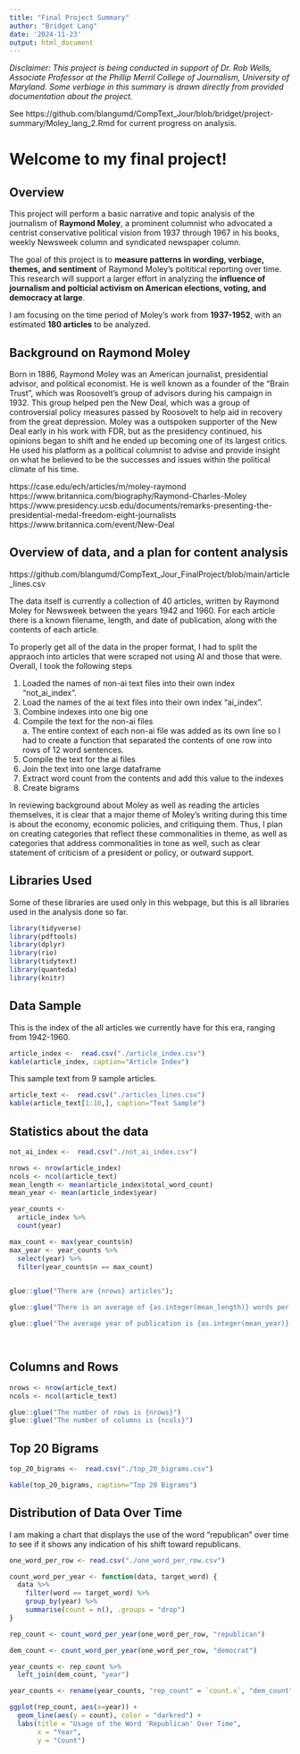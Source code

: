 ```yaml
---
title: "Final Project Summary"
author: "Bridget Lang"
date: '2024-11-23'
output: html_document
---
```

*Disclaimer: This project is being conducted in support of Dr. Rob Wells, Associate Professor at the Phillip Merril College of Journalism, University of Maryland. Some verbiage in this summary is drawn directly from provided documentation about the project.* 

See https://github.com/blangumd/CompText_Jour/blob/bridget/project-summary/Moley_lang_2.Rmd for current progress on analysis. 

# Welcome to my final project!

## Overview 

This project will perform a basic narrative and topic analysis of the journalism of **Raymond Moley**, a prominent columnist who advocated a centrist conservative political vision from 1937 through 1967 in his books, weekly Newsweek column and syndicated newspaper column. 

The goal of this project is to **measure patterns in wording, verbiage, themes, and sentiment** of Raymond Moley's poltitical reporting over time. This research will support a larger effort in analyzing the **influence of journalism and polticial activism on American elections, voting, and democracy at large**. 

I am focusing on the time period of Moley's work from **1937-1952**, with an estimated **180 articles** to be analyzed. 


## Background on Raymond Moley

Born in 1886, Raymond Moley was an American journalist, presidential advisor, and political economist. He is well known as a founder of the "Brain Trust", which was Roosovelt's group of advisors during his campaign in 1932. This group helped pen the New Deal, which was a group of controversial policy measures passed by Roosovelt to help aid in recovery from the great depression. Moley was a outspoken supporter of the New Deal early in his work with FDR, but as the presidency continued, his opinions began to shift and he ended up becoming one of its largest critics. He used his platform as a political columnist to advise and provide insight on what he believed to be the successes and issues within the political climate of his time. 

https://case.edu/ech/articles/m/moley-raymond
https://www.britannica.com/biography/Raymond-Charles-Moley
https://www.presidency.ucsb.edu/documents/remarks-presenting-the-presidential-medal-freedom-eight-journalists
https://www.britannica.com/event/New-Deal

## Overview of data, and a plan for content analysis

https://github.com/blangumd/CompText_Jour_FinalProject/blob/main/article_lines.csv

The data itself is currently a collection of 40 articles, written by Raymond Moley for Newsweek between the years 1942 and 1960. For each article there is a known filename, length, and date of publication, along with the contents of each article. 

To properly get all of the data in the proper format, I had to split the appraoch into articles that were scraped  not using AI and those that were. Overall, I took the following steps <br>
<p>
  1. Loaded the names of non-ai text files into their own index "not_ai_index". 
  2. Load the names of the ai text files into their own index "ai_index". <br>
  3. Combine indexes into one big one <br>
  4. Compile the text for the non-ai files <br>
          a. The entire context of each non-ai file was added as its own line so I had to create a function that separated the contents of one row into rows of 12 word sentences. <br>
  5. Compile the text for the ai files <br>
  6. Join the text into one large dataframe <br>
  7. Extract word count from the contents and add this value to the indexes <br>
  8. Create bigrams <br>
  </p>

In reviewing background about Moley as well as reading the articles themselves, it is clear that a major theme of Moley's writing during this time is about the economy, economic policies, and critiquing them. Thus, I plan on creating categories that reflect these commonalities in theme, as well as categories that address commonalities in tone as well, such as clear statement of criticism of a president or policy, or outward support. 

## Libraries Used

Some of these libraries are used only in this webpage, but this is all libraries used in the analysis done so far. 

```r
library(tidyverse)
library(pdftools)
library(dplyr)
library(rio)
library(tidytext)
library(quanteda)
library(knitr)
```

## Data Sample

This is the index of the all articles we currently have for this era, ranging from 1942-1960. 

```r
article_index <-  read.csv("./article_index.csv")
kable(article_index, caption="Article Index")

```

This sample text from 9 sample articles.

```r
article_text <-  read.csv("./articles_lines.csv")
kable(article_text[1:10,], caption="Text Sample")

```

## Statistics about the data 
```r

not_ai_index <-  read.csv("./not_ai_index.csv")

nrows <- nrow(article_index)
ncols <- ncol(article_text)
mean_length <- mean(article_index$total_word_count)
mean_year <- mean(article_index$year)

year_counts <- 
  article_index %>%
  count(year)

max_count <- max(year_counts$n)
max_year <- year_counts %>%
  select(year) %>%
  filter(year_counts$n == max_count)
                  

glue::glue("There are {nrows} articles");

glue::glue("There is an average of {as.integer(mean_length)} words per article")

glue::glue("The average year of publication is {as.integer(mean_year)}, with the majority of articles written in {max_year$year}.")




```

## Columns and Rows
```r
nrows <- nrow(article_text)
ncols <- ncol(article_text)

glue::glue("The number of rows is {nrows}")
glue::glue("The number of columns is {ncols}")


```


## Top 20 Bigrams
```r

top_20_bigrams <-  read.csv("./top_20_bigrams.csv")

kable(top_20_bigrams, caption="Top 20 Bigrams")

```


## Distribution of Data Over Time 


I am making a chart that displays the use of the word "republican" over time to see if it shows any indication of his shift toward republicans.
  
```r
one_word_per_row <- read.csv("./one_word_per_row.csv")

count_word_per_year <- function(data, target_word) {
  data %>%
    filter(word == target_word) %>%       
    group_by(year) %>%                   
    summarise(count = n(), .groups = "drop") 
}

rep_count <- count_word_per_year(one_word_per_row, "republican")

dem_count <- count_word_per_year(one_word_per_row, "democrat")

year_counts <- rep_count %>%
  left_join(dem_count, "year") 

year_counts <- rename(year_counts, "rep_count" = `count.x`, "dem_count" = `count.y`)

ggplot(rep_count, aes(x=year)) + 
  geom_line(aes(y = count), color = "darkred") + 
  labs(title = "Usage of the Word 'Republican' Over Time",
       x = "Year",
       y = "Count")
```